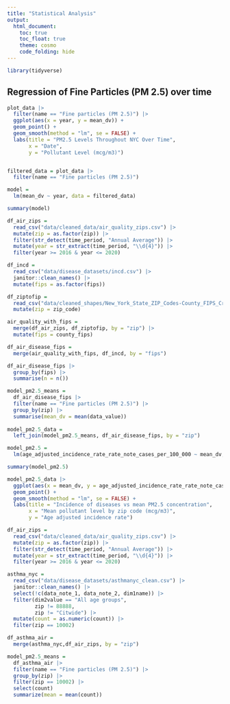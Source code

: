 ```yaml
---
title: "Statistical Analysis"
output: 
  html_document:
    toc: true
    toc_float: true
    theme: cosmo
    code_folding: hide
---
```

```r
library(tidyverse)
```


## Regression of Fine Particles (PM 2.5) over time

```r
plot_data |> 
  filter(name == "Fine particles (PM 2.5)") |> 
  ggplot(aes(x = year, y = mean_dv)) +
  geom_point() +
  geom_smooth(method = "lm", se = FALSE) + 
  labs(title = "PM2.5 Levels Throughout NYC Over Time",
       x = "Date",
       y = "Pollutant Level (mcg/m3)")


filtered_data = plot_data |> 
  filter(name == "Fine particles (PM 2.5)")

model =
  lm(mean_dv ~ year, data = filtered_data)

summary(model)
```


```r
df_air_zips = 
  read_csv("data/cleaned_data/air_quality_zips.csv") |> 
  mutate(zip = as.factor(zip)) |>
  filter(str_detect(time_period, "Annual Average")) |> 
  mutate(year = str_extract(time_period, "\\d{4}")) |> 
  filter(year >= 2016 & year <= 2020)

df_incd = 
  read_csv("data/disease_datasets/incd.csv") |> 
  janitor::clean_names() |> 
  mutate(fips = as.factor(fips))

df_ziptofip =
  read_csv("data/cleaned_shapes/New_York_State_ZIP_Codes-County_FIPS_Cross-Reference.csv") |> janitor::clean_names() |> 
  mutate(zip = zip_code)

air_quality_with_fips =
  merge(df_air_zips, df_ziptofip, by = "zip") |> 
  mutate(fips = county_fips)

df_air_disease_fips =
  merge(air_quality_with_fips, df_incd, by = "fips")

df_air_disease_fips |> 
  group_by(fips) |> 
  summarise(n = n())

model_pm2.5_means =
  df_air_disease_fips |> 
  filter(name == "Fine particles (PM 2.5)") |>
  group_by(zip) |> 
  summarise(mean_dv = mean(data_value))
  
model_pm2.5_data =
  left_join(model_pm2.5_means, df_air_disease_fips, by = "zip")

model_pm2.5 =
  lm(age_adjusted_incidence_rate_rate_note_cases_per_100_000 ~ mean_dv, model_pm2.5_data)

summary(model_pm2.5)

model_pm2.5_data |> 
  ggplot(aes(x = mean_dv, y = age_adjusted_incidence_rate_rate_note_cases_per_100_000)) +
  geom_point() +
  geom_smooth(method = "lm", se = FALSE) + 
  labs(title = "Incidence of diseases vs mean PM2.5 concentration",
       x = "Mean pollutant level by zip code (mcg/m3)",
       y = "Age adjusted incidence rate")
```


```r
df_air_zips = 
  read_csv("data/cleaned_data/air_quality_zips.csv") |> 
  mutate(zip = as.factor(zip)) |>
  filter(str_detect(time_period, "Annual Average")) |> 
  mutate(year = str_extract(time_period, "\\d{4}")) |> 
  filter(year >= 2016 & year <= 2020)

asthma_nyc = 
  read_csv("data/disease_datasets/asthmanyc_clean.csv") |> 
  janitor::clean_names() |> 
  select(!c(data_note_1, data_note_2, dim1name)) |> 
  filter(dim2value == "All age groups",
         zip != 88888,
         zip != "Citwide") |> 
  mutate(count = as.numeric(count)) |> 
  filter(zip == 10002)

df_asthma_air =
  merge(asthma_nyc,df_air_zips, by = "zip")

model_pm2.5_means =
  df_asthma_air |> 
  filter(name == "Fine particles (PM 2.5)") |>
  group_by(zip) |> 
  filter(zip == 10002) |> 
  select(count)
  summarize(mean = mean(count))
```


